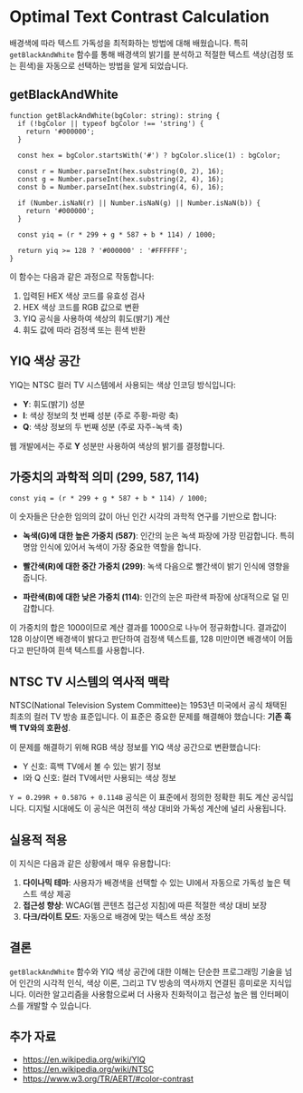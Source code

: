 # Optimal Text Contrast Calculation

 배경색에 따라 텍스트 가독성을 최적화하는 방법에 대해 배웠습니다. 특히 `getBlackAndWhite` 함수를 통해 배경색의 밝기를 분석하고 적절한 텍스트 색상(검정 또는 흰색)을 자동으로 선택하는 방법을 알게 되었습니다.

## getBlackAndWhite

```tsx
function getBlackAndWhite(bgColor: string): string {
  if (!bgColor || typeof bgColor !== 'string') {
    return '#000000';
  }

  const hex = bgColor.startsWith('#') ? bgColor.slice(1) : bgColor;

  const r = Number.parseInt(hex.substring(0, 2), 16);
  const g = Number.parseInt(hex.substring(2, 4), 16);
  const b = Number.parseInt(hex.substring(4, 6), 16);

  if (Number.isNaN(r) || Number.isNaN(g) || Number.isNaN(b)) {
    return '#000000';
  }

  const yiq = (r * 299 + g * 587 + b * 114) / 1000;

  return yiq >= 128 ? '#000000' : '#FFFFFF';
}
```

이 함수는 다음과 같은 과정으로 작동합니다:

1. 입력된 HEX 색상 코드를 유효성 검사
2. HEX 색상 코드를 RGB 값으로 변환
3. YIQ 공식을 사용하여 색상의 휘도(밝기) 계산
4. 휘도 값에 따라 검정색 또는 흰색 반환

## YIQ 색상 공간

YIQ는 NTSC 컬러 TV 시스템에서 사용되는 색상 인코딩 방식입니다:

- **Y**: 휘도(밝기) 성분
- **I**: 색상 정보의 첫 번째 성분 (주로 주황-파랑 축)
- **Q**: 색상 정보의 두 번째 성분 (주로 자주-녹색 축)

웹 개발에서는 주로 **Y** 성분만 사용하여 색상의 밝기를 결정합니다.

## 가중치의 과학적 의미 (299, 587, 114)

```tsx
const yiq = (r * 299 + g * 587 + b * 114) / 1000;
```

이 숫자들은 단순한 임의의 값이 아닌 인간 시각의 과학적 연구를 기반으로 합니다:

- **녹색(G)에 대한 높은 가중치 (587)**: 인간의 눈은 녹색 파장에 가장 민감합니다. 특히 명암 인식에 있어서 녹색이 가장 중요한 역할을 합니다.
  
- **빨간색(R)에 대한 중간 가중치 (299)**: 녹색 다음으로 빨간색이 밝기 인식에 영향을 줍니다.
  
- **파란색(B)에 대한 낮은 가중치 (114)**: 인간의 눈은 파란색 파장에 상대적으로 덜 민감합니다.

이 가중치의 합은 1000이므로 계산 결과를 1000으로 나누어 정규화합니다. 결과값이 128 이상이면 배경색이 밝다고 판단하여 검정색 텍스트를, 128 미만이면 배경색이 어둡다고 판단하여 흰색 텍스트를 사용합니다.

## NTSC TV 시스템의 역사적 맥락

NTSC(National Television System Committee)는 1953년 미국에서 공식 채택된 최초의 컬러 TV 방송 표준입니다. 이 표준은 중요한 문제를 해결해야 했습니다: **기존 흑백 TV와의 호환성**.

이 문제를 해결하기 위해 RGB 색상 정보를 YIQ 색상 공간으로 변환했습니다:
- Y 신호: 흑백 TV에서 볼 수 있는 밝기 정보
- I와 Q 신호: 컬러 TV에서만 사용되는 색상 정보

`Y = 0.299R + 0.587G + 0.114B` 공식은 이 표준에서 정의한 정확한 휘도 계산 공식입니다. 디지털 시대에도 이 공식은 여전히 색상 대비와 가독성 계산에 널리 사용됩니다.

## 실용적 적용

이 지식은 다음과 같은 상황에서 매우 유용합니다:

1. **다이나믹 테마**: 사용자가 배경색을 선택할 수 있는 UI에서 자동으로 가독성 높은 텍스트 색상 제공
2. **접근성 향상**: WCAG(웹 콘텐츠 접근성 지침)에 따른 적절한 색상 대비 보장
3. **다크/라이트 모드**: 자동으로 배경에 맞는 텍스트 색상 조정

## 결론

`getBlackAndWhite` 함수와 YIQ 색상 공간에 대한 이해는 단순한 프로그래밍 기술을 넘어 인간의 시각적 인식, 색상 이론, 그리고 TV 방송의 역사까지 연결된 흥미로운 지식입니다. 이러한 알고리즘을 사용함으로써 더 사용자 친화적이고 접근성 높은 웹 인터페이스를 개발할 수 있습니다.

## 추가 자료
- https://en.wikipedia.org/wiki/YIQ
- https://en.wikipedia.org/wiki/NTSC
- https://www.w3.org/TR/AERT/#color-contrast